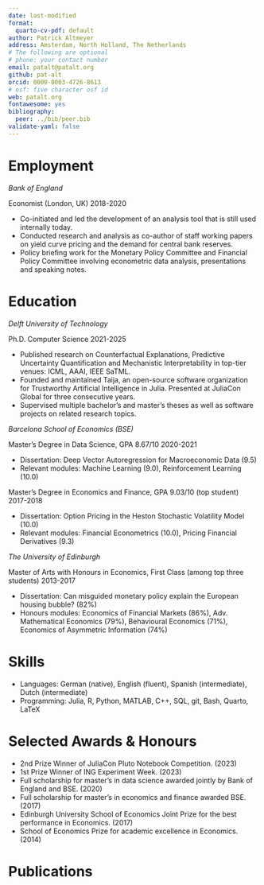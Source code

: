 ```yaml
---
date: last-modified
format:
  quarto-cv-pdf: default
author: Patrick Altmeyer
address: Amsterdam, North Holland, The Netherlands
# The following are optional
# phone: your contact number
email: patalt@patalt.org
github: pat-alt
orcid: 0000-0003-4726-8613
# osf: five character osf id
web: patalt.org
fontawesome: yes
bibliography: 
  peer: ../bib/peer.bib
validate-yaml: false
---
```


# Employment

*Bank of England*

Economist (London, UK) \hfill 2018-2020

- Co-initiated and led the development of an analysis tool that is still used internally today.
- Conducted research and analysis as co-author of staff working papers on yield curve pricing and the demand for central bank reserves.
- Policy briefing work for the Monetary Policy Committee and Financial Policy Committee involving econometric data analysis, presentations and speaking notes.

# Education

*Delft University of Technology*

Ph.D. Computer Science \hfill 2021-2025

- Published research on Counterfactual Explanations, Predictive Uncertainty Quantification and Mechanistic Interpretability in top-tier venues: ICML, AAAI, IEEE SaTML.
- Founded and maintained Taija, an open-source software organization for Trustworthy Artificial Intelligence in Julia. Presented at JuliaCon Global for three consecutive years.
- Supervised multiple bachelor’s and master’s theses as well as software projects on related research topics.

*Barcelona School of Economics (BSE)*

Master’s Degree in Data Science, GPA 8.67/10 \hfill 2020-2021

- Dissertation: Deep Vector Autoregression for Macroeconomic Data (9.5)
- Relevant modules: Machine Learning (9.0), Reinforcement Learning (10.0)

Master’s Degree in Economics and Finance, GPA 9.03/10 (top student) \hfill 2017-2018

- Dissertation: Option Pricing in the Heston Stochastic Volatility Model (10.0)
- Relevant modules: Financial Econometrics (10.0), Pricing Financial Derivatives (9.3)

*The University of Edinburgh*

Master of Arts with Honours in Economics, First Class (among top three students) \hfill 2013-2017

- Dissertation: Can misguided monetary policy explain the European housing bubble? (82%)
- Honours modules: Economics of Financial Markets (86%), Adv. Mathematical Economics
(79%), Behavioural Economics (71%), Economics of Asymmetric Information (74%)

# Skills

- Languages: German (native), English (fluent), Spanish (intermediate), Dutch (intermediate)
- Programming: Julia, R, Python, MATLAB, C++, SQL, git, Bash, Quarto, LaTeX

# Selected Awards & Honours

- 2nd Prize Winner of JuliaCon Pluto Notebook Competition. (2023)
- 1st Prize Winner of ING Experiment Week. (2023)
- Full scholarship for master’s in data science awarded jointly by Bank of England and BSE. (2020)
- Full scholarship for master’s in economics and finance awarded BSE. (2017)
- Edinburgh University School of Economics Joint Prize for the best performance in Economics. (2017)
- School of Economics Prize for academic excellence in Economics. (2014)

# Publications

::: {#refs-peer}
:::
